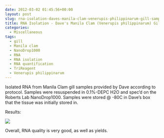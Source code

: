 ```yaml
---
date: 2012-03-02 01:45:56+00:00
layout: post
slug: rna-isolation-daves-manila-clam-venerupis-philippinarum-gill-samples-1-24
title: RNA Isolation - Dave's Manila Clam (Venerupis philippinarum) Gill Samples (#1-24)
categories:
  - Miscellaneous
tags:
  - gill
  - Manila clam
  - NanoDrop1000
  - RNA
  - RNA isolation
  - RNA quantification
  - TriReagent
  - Venerupis philippinarum
---
```


Isolated RNA from Manila Clam gill samples provided by Dave according to protocol. Samples were resuspended in 0.1%-DEPC H2O and spec'd on the Roberts Lab NanoDrop1000. Samples were stored @ -80C in Dave's box that the tissue was initially stored in.

Results:

![](https://eagle.fish.washington.edu/Arabidopsis//RNA%20Spec%20Readings/20120301%20-%20Vp%20gill%20RNA%20ODs-01.JPG)

Overall, RNA quality is very good, as well as yields.
